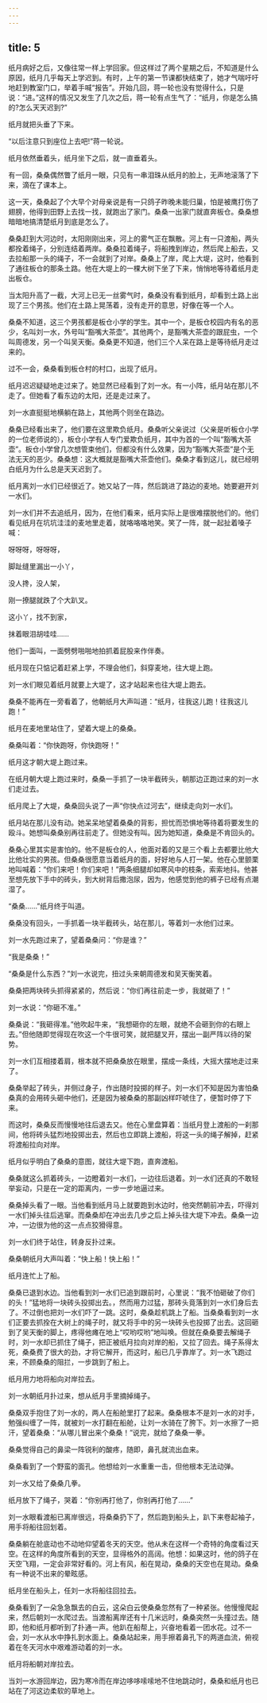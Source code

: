 ```yaml
---
---
---
```

title: 5
---



纸月病好之后，又像往常一样上学回家。但这样过了两个星期之后，不知道是什么原因，纸月几乎每天上学迟到。有时，上午的第一节课都快结束了，她才气喘吁吁地赶到教室门口，举着手喊“报告”。开始几回，蒋一轮也没有觉得什么，只是说：“进。”这样的情况又发生了几次之后，蒋一轮有点生气了：“纸月，你是怎么搞的?怎么天天迟到?”

纸月就把头垂了下来。

“以后注意只到座位上去吧!”蒋一轮说。

纸月依然垂着头，纸月坐下之后，就一直垂着头。

有一回，桑桑偶然瞥了纸月一眼，只见有一串泪珠从纸月的脸上，无声地滚落了下来，滴在了课本上。

这一天，桑桑起了个大早个对母亲说是有一只鸽子昨晚未能归巢，怕是被鹰打伤了翅膀，他得到田野上去找一找，就跑出了家门。桑桑一出家门就直奔板仓。桑桑想暗暗地搞清楚纸月到底是怎么了。

桑桑赶到大河边时，太阳刚刚出来，河上的雾气正在飘散。河上有一只渡船，两头都拴着绳子，分别连结着两岸。桑桑拉着绳子，将船拽到岸边，然后爬上船去，又去拉船那一头的绳子，不一会就到了对岸。桑桑上了岸，爬上大堤，这时，他看到了通往板仓的那条土路。他在大堤上的一棵大树下坐了下来，悄悄地等待着纸月走出板仓。

当太阳升高了一截，大河上已无一丝雾气时，桑桑没有看到纸月，却看到土路上出现了三个男孩。他们在土路上晃荡着，没有走开的意思，好像在等一个人。

桑桑不知道，这三个男孩都是板仓小学的学生。其中一个，是板仓校园内有名的恶少，名叫刘一水，外号叫“豁嘴大茶壶”。其他两个，是豁嘴大茶壶的跟屁虫，一个叫周德发，另一个叫吴天衡。桑桑更不知道，他们三个人呆在路上是等待纸月走过来的。

过不一会，桑桑看到板仓村的村口，出现了纸月。

纸月迟迟疑疑地走过来了。她显然已经看到了刘一水。有一小阵，纸月站在那儿不走了。但她看了看东边的太阳，还是走过来了。

刘一水直挺挺地横躺在路上，其他两个则坐在路边。

桑桑已经看出来了，他们要在这里欺负纸月。桑桑听父亲说过（父亲是听板仓小学的一位老师说的），板仓小学有人专门爱欺负纸月，其中为首的一个叫“豁嘴大茶壶”。板仓小学曾几次想管束他们，但都没有什么效果，因为“豁嘴大茶壶”是个无法无天的恶少。桑桑想：这大概就是豁嘴大茶壶他们。桑桑才看到这儿，就已经明白纸月为什么总是天天迟到了。

纸月离刘一水们已经很近了。她又站了一阵，然后跳进了路边的麦地。她要避开刘一水们。

刘一水们并不去追纸月，因为，在他们看来，纸月实际上是很难摆脱他们的。他们看见纸月在坑坑洼洼的麦地里走着，就咯咯咯地笑。笑了一阵，就一起扯着嗓子喊：

呀呀呀，呀呀呀，

脚趾缝里漏出一小丫，

没人搀，没人架，

刚一撩腿就跌了个大趴叉。

这小丫，找不到家，

抹着眼泪胡哇哇……

他们一面叫，一面劈劈啪啪地拍抓着屁股来作伴奏。

纸月现在只惦记着赶紧上学，不理会他们，斜穿麦地，往大堤上跑。

刘一水们眼见着纸月就要上大堤了，这才站起来也往大堤上跑去。

桑桑不能再在一旁看着了，他朝纸月大声叫道：“纸月，往我这儿跑！往我这儿跑！”

纸月在麦地里站住了，望着大堤上的桑桑。

桑桑叫着：“你快跑呀，你快跑呀！”

纸月这才朝大堤上跑过来。

在纸月朝大堤上跑过来时，桑桑一手抓了一块半截砖头，朝那边正跑过来的刘一水们走过去。

纸月爬上了大堤，桑桑回头说了一声“你快点过河去”，继续走向刘一水们。

纸月站在那儿没有动。她呆呆地望着桑桑的背影，担忧而恐惧地等待着将要发生的殴斗。她想叫桑桑别再往前走了。但她没有叫。因为她知道，桑桑是不肯回头的。

桑桑心里其实是害怕的。他不是板仓的人，他面对着的又是三个看上去都要比他大比他壮实的男孩。但桑桑很愿意当着纸月的面，好好地与人打一架。他在心里颤栗地叫喊着：“你们来吧！你们来吧！”两条细腿却如寒风中的枝条，索索地抖。他甚至想先放下手中的砖头，到大树背后撒泡尿，因为，他感觉到他的裤子已经有点潮湿了。

“桑桑……”纸月终于叫道。

桑桑没有回头，一手抓着一块半截砖头，站在那儿，等着刘一水他们过来。

刘一水先跑过来了，望着桑桑问：“你是谁？”

“我是桑桑！”

“桑桑是什么东西？”刘一水说完，扭过头来朝周德发和吴天衡笑着。

桑桑把两块砖头抓得紧紧的，然后说：“你们再往前走一步，我就砸了！”

刘一水说：“你砸不准。”

桑桑说：“我砸得准。”他吹起牛来，“我想砸你的左眼，就绝不会砸到你的右眼上去。”但他随即觉得现在吹这一个牛很可笑，就把腿叉开，摆出一副严阵以待的架势。

刘一水们互相搂着肩，根本就不把桑桑放在眼里，摆成一条线，大摇大摆地走过来了。

桑桑举起了砖头，并侧过身子，作出随时投掷的样子。刘一水们不知是因为害怕桑桑真的会用砖头砸中他们，还是因为被桑桑的那副凶样吓唬住了，便暂时停了下来。

而这时，桑桑反而慢慢地往后退去又。他在心里盘算着：当纸月登上渡船的一刹那间，他将砖头猛烈地投掷出去，然后也立即跳上渡船，将这一头的绳子解掉，赶紧将渡船拉向对岸。

纸月似乎明白了桑桑的意图，就往大堤下跑，直奔渡船。

桑桑就这么抓着砖头，一边瞪着刘一水们，一边往后退着。刘一水们还真的不敢轻举妄动，只是在一定的距离内，一步一步地逼过来。

桑桑掉头看了一眼。当他看到纸月马上就要跑到水边时，他突然朝前冲去，吓得刘一水们掉头往后逃窜。而桑桑却在冲出去几步之后上掉头往大堤下冲去。桑桑一边冲，一边很为他的这一点点狡猾得意。

刘一水们终于站住，转身反扑过来。

桑桑朝纸月大声叫着：“快上船！快上船！”

纸月连忙上了船。

桑桑已退到水边。当他看到刘一水们已追到跟前时，心里说：“我不怕砸破了你们的头！”猛地将一块砖头投掷出去。，然而用力过猛，那砖头竟落到刘一水们身后去了。不过倒也把刘一水们吓了一跳。这时，桑桑趁机跳上了船。当桑桑看到刘一水们正要去抓拴在大树上的绳子时，就又将手中的另一块砖头也投掷了出去。这回砸到了吴天衡的脚上，疼得他瘫在地上“哎哟哎哟”地叫唤。但就在桑桑要去解绳子时，刘一水却已抓住了绳子，把正被纸月拉向对岸的船，又拉了回去。绳子系得太死，桑桑费了很大的劲，才将它解开，而这时，船已几乎靠岸了。刘一水飞跑过来，不顾桑桑的阻拦，一步跳到了船上。

纸月用力地将船向对岸拉去。

刘一水朝纸月扑过来，想从纸月手里摘掉绳子。

桑桑双手抱住了刘一水的，两人在船舱里打了起来。桑桑根本不是刘一水的对手，勉强纠缠了一阵，就被刘一水打翻在船舱，让刘一水骑在了胯下。刘一水擦了一把汗，望着桑桑：“从哪儿冒出来个桑桑！”说完，就给了桑桑一拳。

桑桑觉得自己的鼻梁一阵锐利的酸疼，随即，鼻孔就流出血来。

桑桑看到了一个野蛮的面孔。他想给刘一水重重一击，但他根本无法动弹。

刘一水又给了桑桑几拳。

纸月放下了绳子，哭着：“你别再打他了，你别再打他了……”

刘一水眼看渡船已离岸很远，将桑桑扔下了，然后跑到船头上，趴下来卷起袖子，用手将船往回划着。

桑桑躺在舱底动也不动地仰望着冬天的天空。他从未在这样一个奇特的角度看过天空。在这样的角度所看到的天空，显得格外的高阔。他想：如果这时，他的鸽子在天空飞翔，一定会非常好看的。河上有风，船在晃动，桑桑的天空也在晃动。桑桑有一种说不出来的晕眩感。

纸月坐在船头上，任刘一水将船往回拉去。

桑桑看到了一朵急急飘去的白云，这朵白云使桑桑忽然有了一种紧张。他慢慢爬起来，然后朝刘一水爬过去。当渡船离岸还有十几米远时，桑桑突然一头撞过去。随即，他和纸月都听到了扑通一声。他趴在船帮上，兴奋地看着一团水花。过不一会，刘一水从水中挣扎到水面上。桑桑站起来，用手擦着鼻孔下的两道血流，俯视着在冬天河水中艰难游动着的刘一水。

纸月将船朝对岸拉去。

当刘一水游回岸边，因为寒冷而在岸边哆哆嗦嗦地不住地跳动时，桑桑和纸月也已站在了河这边柔软的草地上。